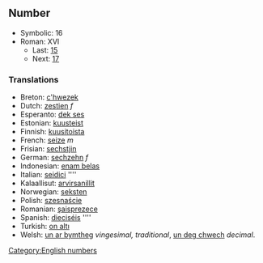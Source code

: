 ==Number==

*Symbolic: 16
*Roman: XVI
**Last: [[fifteen|15]]
**Next: [[seventeen|17]]

===Translations===

*Breton: [[c'hwezek]]
*Dutch: [[zestien]] ''f''
*Esperanto: [[dek ses]]
*Estonian: [[kuusteist]]
*Finnish: [[kuusitoista]]
*French: [[seize]] ''m''
*Frisian: [[sechstjin]]
*German: [[sechzehn]] ''f''
*Indonesian: [[enam belas]]
*Italian: [[seidici]] ''''
*Kalaallisut: [[arvirsanillit]]
*Norwegian: [[seksten]]
*Polish: [[szesnaście]]
*Romanian: [[şaisprezece]]
*Spanish: [[dieciséis]] ''''
*Turkish: [[on altı]]
*Welsh: [[un ar bymtheg]] ''vingesimal, traditional'', [[un deg chwech]] ''decimal''.

[[Category:English numbers]]